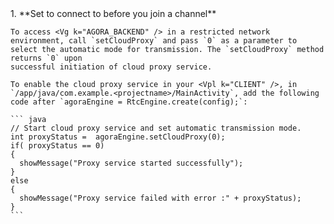 <PlatformWrapper platform="android">
1.  **Set <Vg k="VSDK" /> to connect to <Vg k="CP"/> before you join a channel**

    To access <Vg k="AGORA_BACKEND" /> in a restricted network environment, call `setCloudProxy` and pass `0` as a parameter to select the automatic mode for transmission. The `setCloudProxy` method returns `0` upon
    successful initiation of cloud proxy service.

    To enable the cloud proxy service in your <Vpl k="CLIENT" />, in `/app/java/com.example.<projectname>/MainActivity`, add the following code after `agoraEngine = RtcEngine.create(config);`:

    ``` java
    // Start cloud proxy service and set automatic transmission mode.
    int proxyStatus =  agoraEngine.setCloudProxy(0);
    if( proxyStatus == 0)
    {
      showMessage("Proxy service started successfully");
    }
    else
    {
      showMessage("Proxy service failed with error :" + proxyStatus);
    }
    ```

</PlatformWrapper>
